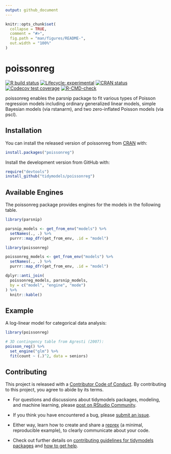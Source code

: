 ```yaml
---
output: github_document
---
```


<!-- README.md is generated from README.Rmd. Please edit that file -->

```r
knitr::opts_chunk$set(
  collapse = TRUE,
  comment = "#>",
  fig.path = "man/figures/README-",
  out.width = "100%"
)
```

# poissonreg

<!-- badges: start -->
[![R build status](https://github.com/tidymodels/poissonreg/workflows/R-CMD-check/badge.svg)](https://github.com/tidymodels/poissonreg/actions)
[![Lifecycle: experimental](https://img.shields.io/badge/lifecycle-experimental-orange.svg)](https://lifecycle.r-lib.org/articles/stages.html)
[![CRAN status](https://www.r-pkg.org/badges/version/poissonreg)](https://CRAN.R-project.org/package=poissonreg)
[![Codecov test coverage](https://codecov.io/gh/tidymodels/poissonreg/branch/main/graph/badge.svg)](https://app.codecov.io/gh/tidymodels/poissonreg?branch=main)
[![R-CMD-check](https://github.com/tidymodels/poissonreg/workflows/R-CMD-check/badge.svg)](https://github.com/tidymodels/poissonreg/actions)
<!-- badges: end -->

poissonreg enables the parsnip package to fit various types of Poisson regression models including ordinary generalized linear models, simple Bayesian models (via rstanarm), and two zero-inflated Poisson models (via pscl). 

## Installation

You can install the released version of poissonreg from [CRAN](https://CRAN.R-project.org) with:

``` r
install.packages("poissonreg")
```

Install the development version from GitHub with:

``` r
require("devtools")
install_github("tidymodels/poissonreg")
```

## Available Engines

The poissonreg package provides engines for the models in the following table.

```r
library(parsnip)

parsnip_models <- get_from_env("models") %>%
  setNames(., .) %>%
  purrr::map_dfr(get_from_env, .id = "model")

library(poissonreg)

poissonreg_models <- get_from_env("models") %>%
  setNames(., .) %>%
  purrr::map_dfr(get_from_env, .id = "model")

dplyr::anti_join(
  poissonreg_models, parsnip_models, 
  by = c("model", "engine", "mode")
) %>%
  knitr::kable()
```

## Example

A log-linear model for categorical data analysis: 

```r
library(poissonreg)

# 3D contingency table from Agresti (2007): 
poisson_reg() %>% 
  set_engine("glm") %>% 
  fit(count ~ (.)^2, data = seniors)
```

## Contributing

This project is released with a [Contributor Code of Conduct](https://contributor-covenant.org/version/2/0/CODE_OF_CONDUCT.html). By contributing to this project, you agree to abide by its terms.

- For questions and discussions about tidymodels packages, modeling, and machine learning, please [post on RStudio Community](https://community.rstudio.com/new-topic?category_id=15&tags=tidymodels,question).

- If you think you have encountered a bug, please [submit an issue](https://github.com/tidymodels/poissonreg/issues).

- Either way, learn how to create and share a [reprex](https://reprex.tidyverse.org/articles/articles/learn-reprex.html) (a minimal, reproducible example), to clearly communicate about your code.

- Check out further details on [contributing guidelines for tidymodels packages](https://www.tidymodels.org/contribute/) and [how to get help](https://www.tidymodels.org/help/).


